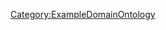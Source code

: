 {{{info|add title=New Troubleshooting|edit title=Edit Troubleshooting|page name=C<unique number;random;10>}}}

{{FormHeader|Troubleshooting}}
{{StandardFormSections}}
{{FormFooter}}

<noinclude>[[Category:ExampleDomainOntology]]</noinclude>
